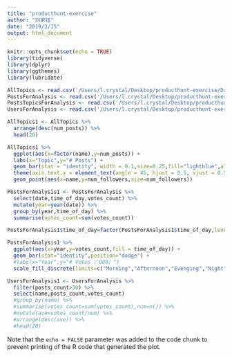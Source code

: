 ```yaml
---
title: "producthunt-exercise"
author: "刘家钰"
date: "2019/2/15"
output: html_document
---
```


```r
knitr::opts_chunk$set(echo = TRUE)
library(tidyverse)
library(dplyr)
library(ggthemes)
library(lubridate)

AllTopics <- read.csv('/Users/l.crystal/Desktop/producthunt-exercise/Data/AllTopics.csv')
PostsForAnalysis <- read.csv('/Users/l.crystal/Desktop/producthunt-exercise/Data/PostsForAnalysis.csv')
PostsTopicsForAnalysis <- read.csv('/Users/l.crystal/Desktop/producthunt-exercise/Data/PostsTopicsForAnalysis.csv')
UsersForAnalysis <- read.csv('/Users/l.crystal/Desktop/producthunt-exercise/Data/UsersForAnalysis.csv')
```

```r
AllTopics1 <- AllTopics %>% 
  arrange(desc(num_posts)) %>% 
  head(20)

AllTopics1 %>% 
  ggplot(aes(x=factor(name),y=num_posts)) + 
  labs(x="Topic",y="# Posts") +
  geom_bar(stat = "identity", width = 0.1,size=0.25,fill="lightblue",alpha=1) +
  theme(axis.text.x = element_text(angle = 45, hjust = 0.5, vjust = 0.5)) +
  geom_point(aes(x=name,y=num_followers,size=num_followers))

```



```r
PostsForAnalysis1 <- PostsForAnalysis %>% 
  select(date,time_of_day,votes_count) %>% 
  mutate(year=year(date)) %>% 
  group_by(year,time_of_day) %>% 
  summarise(votes_count=sum(votes_count))

PostsForAnalysis1$time_of_day=factor(PostsForAnalysis1$time_of_day,levels=c("Morning","Afternoon","Evenging","Night"))

PostsForAnalysis1 %>% 
  ggplot(aes(x=year,y=votes_count,fill = time_of_day)) +
  geom_bar(stat="identity",position="dodge") +
  #labs(x="Year",y="# Votes（'000）") 
  scale_fill_discrete(limits=c("Morning","Afternoon","Evenging","Night"))

```
```r
UsersForAnalysis1 <- UsersForAnalysis %>% 
  filter(posts_count>30) %>% 
  select(name,posts_count,votes_count)
  #group_by(name) %>% 
  #summarise(votes_count=sum(votes_count),num=n()) %>% 
  #mutate(ave=votes_count/num) %>% 
  #arrange(desc(ave)) %>% 
  #head(20)
```
Note that the `echo = FALSE` parameter was added to the code chunk to prevent printing of the R code that generated the plot.
